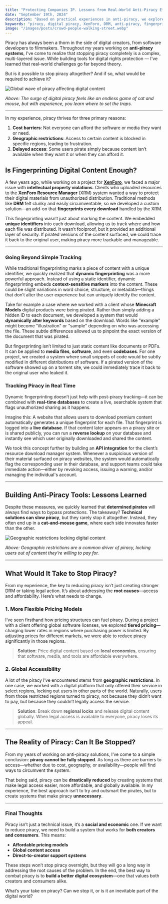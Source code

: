```yaml
---
title: "Protecting Companies IP. Lessons from Real-World Anti-Piracy Efforts"
date: "September 19th, 2024"
description: "Based on practical experiences in anti-piracy, we explore the realistic steps and technology required to combat digital piracy."
keywords: "piracy, digital piracy, XenForo, DRM, anti-piracy, fingerprinting, intellectual property"
image: "/images/posts/crowd-people-walking-street.webp"
---
```


Piracy has always been a thorn in the side of digital creators, from software developers to filmmakers. Throughout my years working on **anti-piracy systems**, I’ve come to realize that stopping piracy completely is a complex, multi-layered issue. While building tools for digital rights protection — I&apos;ve learned that real-world challenges go far beyond theory.

But is it possible to stop piracy altogether? And if so, what would be required to achieve it?

<img
  src="/images/posts/crowd-people-walking-street.webp"
  alt="Global wave of piracy affecting digital content"
/>

_Above: The surge of digital piracy feels like an endless game of cat and mouse, but with experience, you learn where to set the traps._

---

In my experience, piracy thrives for three primary reasons:

1. **Cost barriers**: Not everyone can afford the software or media they want or need.
2. **Geographic restrictions**: Access to certain content is blocked in specific regions, leading to frustration.
3. **Delayed access**: Some users pirate simply because content isn’t available when they want it or when they can afford it.

<h2 id="fingerprinting">Is Fingerprinting Digital Content Enough?</h2>

A few years ago, while working on a project for **[XenForo](https://xenforo.com/)**, we faced a major issue with **intellectual property violations**. Clients who uploaded resources to the **XenForo Resource Manager** (XRM) system wanted a way to protect their digital materials from unauthorized distribution. Traditional methods like **DRM** felt clunky and easily circumventable, so we developed a custom solution—an add-on that **fingerprints every download** handled by the XRM.

This fingerprinting wasn’t just about marking the content. We embedded **unique identifiers** into each download, allowing us to track where and how each file was distributed. It wasn’t foolproof, but it provided an additional layer of security. If pirated versions of the content surfaced, we could trace it back to the original user, making piracy more trackable and manageable.

---

### Going Beyond Simple Tracking

While traditional fingerprinting marks a piece of content with a unique identifier, we quickly realized that **dynamic fingerprinting** was a more powerful approach. Instead of using a static identifier, dynamic fingerprinting embeds **context-sensitive markers** into the content. These could be slight variations in word choice, structure, or metadata—things that don’t alter the user experience but can uniquely identify the content.

Take for example a case where we worked with a client whose **Minecraft Models** digital products were being pirated. Rather than simply adding a hidden ID to each document, we developed a system that would **dynamically alter keywords** based on the download. Words like "example" might become "illustration" or "sample" depending on who was accessing the file. These subtle differences allowed us to pinpoint the exact version of the document that was pirated.

But fingerprinting isn’t limited to just static content like documents or PDFs. It can be applied to **media files**, **software**, and even **codebases**. For one project, we created a system where small snippets of code would be subtly modified in different distributions of software. If a pirated version of the software showed up on a torrent site, we could immediately trace it back to the original user who leaked it.

### Tracking Piracy in Real Time

Dynamic fingerprinting doesn’t just help with post-piracy tracking—it can be combined with **real-time databases** to create a live, searchable system that flags unauthorized sharing as it happens.

Imagine this: A website that allows users to download premium content automatically generates a unique fingerprint for each file. That fingerprint is logged into a **live database**. If that content later appears on a piracy site or is shared publicly, you can run a **reverse lookup** on your database and instantly see which user originally downloaded and shared the content.

We took this concept further by building an **API integration** for the client’s resource download manager system. Whenever a suspicious version of their material surfaced on piracy websites, the system would automatically flag the corresponding user in their database, and support teams could take immediate action—either by revoking access, issuing a warning, and/or managing the individual&apos;s account.

---

<h2 id="lessons-learned">Building Anti-Piracy Tools: Lessons Learned</h2>

Despite these measures, we quickly learned that **determined pirates** will always find ways to bypass protections. The takeaway? **Technical solutions can slow piracy**, but they rarely stop it altogether. Instead, they often end up in a **cat-and-mouse game**, where each side innovates faster than the other.

<img
  src="/images/posts/Locked_world_map_representing_geographic_restrictions.webp"
  alt="Geographic restrictions locking digital content"
/>

_Above: Geographic restrictions are a common driver of piracy, locking users out of content they’re willing to pay for._

---

<h2 id="what-it-takes">What Would It Take to Stop Piracy?</h2>

From my experience, the key to reducing piracy isn’t just creating stronger DRM or taking legal action. It’s about addressing the **root causes**—access and affordability. Here’s what needs to change.

### 1. More Flexible Pricing Models

I’ve seen firsthand how pricing structures can fuel piracy. During a project with a client offering global software licenses, we explored **tiered pricing**—charging lower rates in regions where purchasing power is limited. By adjusting prices for different markets, we were able to reduce piracy significantly in those regions.

> **Solution**: Price digital content based on **local economies**, ensuring that software, media, and tools are affordable everywhere.

### 2. Global Accessibility

A lot of the piracy I’ve encountered stems from **geographic restrictions**. In one case, we worked with a digital platform that only offered their service in select regions, locking out users in other parts of the world. Naturally, users from those restricted regions turned to piracy, not because they didn’t want to pay, but because they couldn’t legally access the service.

> **Solution**: Break down **regional locks** and release digital content globally. When legal access is available to everyone, piracy loses its appeal.

---

<h2 id="reality">The Reality of Piracy: Can It Be Stopped?</h2>

From my years of working on anti-piracy solutions, I’ve come to a simple conclusion: **piracy cannot be fully stopped**. As long as there are barriers to access—whether due to cost, geography, or availability—people will find ways to circumvent the system.

That being said, piracy can be **drastically reduced** by creating systems that make legal access easier, more affordable, and globally available. In my experience, the best approach isn’t to try and outsmart the pirates, but to create systems that make piracy **unnecessary**.

---

### Final Thoughts

Piracy isn’t just a technical issue, it’s a **social and economic** one. If we want to reduce piracy, we need to build a system that works for **both creators and consumers**. This means:

- **Affordable pricing models**
- **Global content access**
- **Direct-to-creator support systems**

These steps won’t stop piracy overnight, but they will go a long way in addressing the root causes of the problem. In the end, the best way to combat piracy is to **build a better digital ecosystem**—one that values both creators and consumers alike.

What’s your take on piracy? Can we stop it, or is it an inevitable part of the digital world?
